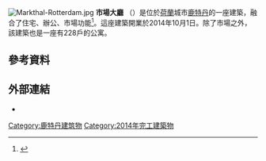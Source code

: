 [[File:Markthal-Rotterdam.jpg|thumb]]
'''市場大廳''' （{{lang-nl|'''Market Hall'''}}）是位於[[荷蘭|荷蘭]]城市[[鹿特丹|鹿特丹]]的一座建築，融合了住宅、辦公、市場功能<ref name="markthalrotterdam2">{{cite web|url=http://www.markthalrotterdam.nl/pdf/brochure.pdf|title=Markthal Rotterdam|accessdate=2015-04-06|archive-date=2012-04-25|archive-url=https://web.archive.org/web/20120425065107/http://www.markthalrotterdam.nl/pdf/brochure.pdf|dead-url=no}}</ref>。這座建築開業於2014年10月1日。除了市場之外，該建築也是一座有228戶的公寓。
==參考資料==
{{reflist}}
==外部連結==
{{Commonscat|Markthal (Rotterdam)}}
* {{Official website|http://markthalrotterdam.nl/}}
[[Category:鹿特丹建筑物|Category:鹿特丹建筑物]]
[[Category:2014年完工建築物|Category:2014年完工建築物]]